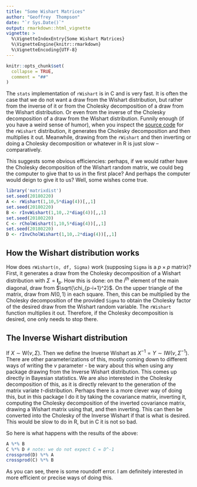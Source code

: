 ```yaml
---
title: "Some Wishart Matrices"
author: "Geoffrey  Thompson"
date: "`r Sys.Date()`"
output: rmarkdown::html_vignette
vignette: >
  %\VignetteIndexEntry{Some Wishart Matrices}
  %\VignetteEngine{knitr::rmarkdown}
  %\VignetteEncoding{UTF-8}
---
```


```r
knitr::opts_chunk$set(
  collapse = TRUE,
  comment = "##"
)
```
The `stats` implementation of `rWishart` is in C and is very fast. It is often the case that we do not want a draw from the Wishart distribution, but rather from the inverse of it or from the Cholesky decomposition of a draw from the Wishart distribution. Or even from the inverse of the Cholesky decomposition of a draw from the Wishart distribution. Funnily enough (if you have a weird sense of humor), when you inspect the [source code](https://github.com/SurajGupta/r-source/blob/master/src/library/stats/src/rWishart.c) for the `rWishart` distribution, it generates the Cholesky decomposition and then multiplies it out. Meanwhile, drawing from the `rWishart` and then inverting or doing a Cholesky decomposition or whatever in R is just slow -- comparatively.

This suggests some obvious efficiencies: perhaps, if we would rather have the Cholesky decomposition of the Wishart random matrix, we could beg the computer to give that to us in the first place? And perhaps the computer would deign to give it to us? Well, some wishes come true.

```r
library('matrixdist')
set.seed(20180220)
A <- rWishart(1,10,5*diag(4))[,,1]
set.seed(20180220)
B <- rInvWishart(1,10,.2*diag(4))[,,1]
set.seed(20180220)
C <- rCholWishart(1,10,5*diag(4))[,,1]
set.seed(20180220)
D <- rInvCholWishart(1,10,.2*diag(4))[,,1]
```

## How the Wishart distribution works

How does `rWishart(n, df, Sigma)` work (supposing `Sigma` is a $p \times p$ matrix)? First, it generates a draw from the Cholesky decomposition of a Wishart distribution with $\Sigma = \mathbf{I}_p$. How this is done: on the $i^{th}$ element of the main diagonal, draw from $\sqrt{\chi_{p-i+1}^2}$. On the upper triangle of the matrix, draw from $N(0,1)$ in each square. Then, this can be multiplied by the Cholesky decomposition of the provided `Sigma` to obtain the Cholesky factor of the desired draw from the Wishart random variable. The `rWishart` function multiplies it out. Therefore, if the Cholesky decomposition is desired, one only needs to stop there.

## The Inverse Wishart distribution

If $X \sim \textrm{W}(\nu,\Sigma)$. Then we define the Inverse Wishart as $X^{-1}  = Y \sim \textrm{IW}(\nu , \Sigma^{-1})$. There are other parameterizations of this, mostly coming down to different ways of writing the $\nu$ parameter - be wary about this when using any package drawing from the Inverse Wishart distribution. This comes up directly in Bayesian statistics. We are also interested in the Cholesky decomposition of this, as it is directly relevant to the generation of the matrix variate $t$-distribution. Perhaps there is a more clever way of doing this, but in this package I do it by taking the covariance matrix, inverting it, computing the Cholesky decomposition of the inverted covariance matrix, drawing a Wishart matrix using that, and then inverting. This can then be converted into the Cholesky of the Inverse Wishart if that is what is desired. This would be slow to do in R, but in C it is not so bad. 

So here is what happens with the results of the above:

```r
A %*% B 
C %*% D # note: we do not expect C = D^-1
crossprod(D) %*% A
crossprod(C) %*% B
```

As you can see, there is some roundoff error. I am definitely interested in more efficient or precise ways of doing this.

